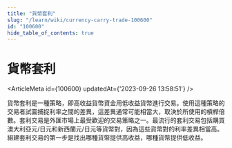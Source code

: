 ```yaml
---
title: "貨幣套利"
slug: "/learn/wiki/currency-carry-trade-100600"
id: "100600"
hide_table_of_contents: true
---
```



# 貨幣套利

<ArticleMeta id={100600} updatedAt={'2023-09-26 13:58:51'} />
<div className='border-solid border-b border-t-0 my-4 border-[var(--ifm-color-gray-300)]' />

貨幣套利是一種策略，即高收益貨幣資金用低收益貨幣進行交易。使用這種策略的交易者試圖捕捉利率之間的差異，這差異通常可能相當大，取決於所使用的槓桿倍數。套利交易是外匯市場上最受歡迎的交易策略之一。最流行的套利交易包括購買澳大利亞元/日元和新西蘭元/日元等貨幣對，因為這些貨幣對的利率差異相當高。組建套利交易的第一步是找出哪種貨幣提供高收益，哪種貨幣提供低收益。
